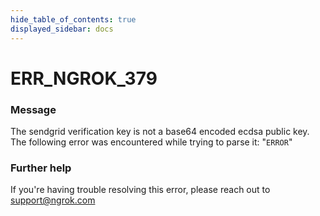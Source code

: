 ```yaml
---
hide_table_of_contents: true
displayed_sidebar: docs
---
```



# ERR_NGROK_379

### Message

The sendgrid verification key is not a base64 encoded ecdsa public key. The following error was encountered while trying to parse it: "`ERROR`"

### Further help

If you're having trouble resolving this error, please reach out to [support@ngrok.com](mailto:support@ngrok.com?subject=Help%20with%20ERR_NGROK_379)

<ErrorDetails error="err_ngrok_379" />
